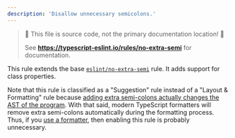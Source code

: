 ```yaml
---
description: 'Disallow unnecessary semicolons.'
---
```



> 🛑 This file is source code, not the primary documentation location! 🛑
>
> See **https://typescript-eslint.io/rules/no-extra-semi** for documentation.

This rule extends the base [`eslint/no-extra-semi`](https://eslint.org/docs/rules/no-extra-semi) rule.
It adds support for class properties.

Note that this rule is classified as a "Suggestion" rule instead of a "Layout & Formatting" rule because [adding extra semi-colons actually changes the AST of the program](https://typescript-eslint.io/play/#ts=5.1.6&showAST=es&fileType=.ts&code=MYewdgzgLgBAHjAvDAjAbg0A&eslintrc=N4KABGBEBOCuA2BTAzpAXGUEKQHYHsBaRADwBdoBDQ5RAWwEt0p8AzVyAGnG0gAEyATwAOKAMbQGwssWTwGuMgHoCxclRr0mGSImjR80SDwC%2BIE0A&tsconfig=&tokens=false). With that said, modern TypeScript formatters will remove extra semi-colons automatically during the formatting process. Thus, if you [use a formatter](/users/what-about-formatting), then enabling this rule is probably unnecessary.
